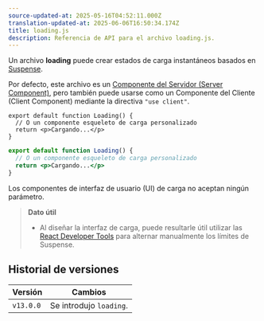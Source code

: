 ```yaml
---
source-updated-at: 2025-05-16T04:52:11.000Z
translation-updated-at: 2025-06-06T16:50:34.174Z
title: loading.js
description: Referencia de API para el archivo loading.js.
---
```


Un archivo **loading** puede crear estados de carga instantáneos basados en [Suspense](/docs/app/building-your-application/routing/loading-ui-and-streaming).

Por defecto, este archivo es un [Componente del Servidor (Server Component)](/docs/app/building-your-application/rendering/server-components), pero también puede usarse como un Componente del Cliente (Client Component) mediante la directiva `"use client"`.

```tsx filename="app/feed/loading.tsx" switcher
export default function Loading() {
  // O un componente esqueleto de carga personalizado
  return <p>Cargando...</p>
}
```

```jsx filename="app/feed/loading.js" switcher
export default function Loading() {
  // O un componente esqueleto de carga personalizado
  return <p>Cargando...</p>
}
```

Los componentes de interfaz de usuario (UI) de carga no aceptan ningún parámetro.

> **Dato útil**
>
> - Al diseñar la interfaz de carga, puede resultarle útil utilizar las [React Developer Tools](https://react.dev/learn/react-developer-tools) para alternar manualmente los límites de Suspense.

## Historial de versiones

| Versión   | Cambios               |
| --------- | --------------------- |
| `v13.0.0` | Se introdujo `loading`. |